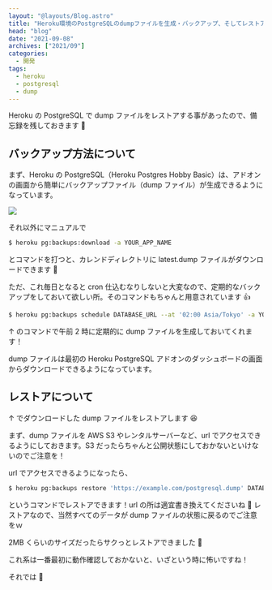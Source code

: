 ```yaml
---
layout: "@layouts/Blog.astro"
title: "Heroku環境のPostgreSQLのdumpファイルを生成・バックアップ、そしてレストア"
head: "blog"
date: "2021-09-08"
archives: ["2021/09"]
categories:
  - 開発
tags:
  - heroku
  - postgresql
  - dump
---
```



Heroku の PostgreSQL で dump ファイルをレストアする事があったので、備忘録を残しておきます 🤲

## バックアップ方法について

まず、Heroku の PostgreSQL（Heroku Postgres Hobby Basic）は、アドオンの画面から簡単にバックアップファイル（dump ファイル）が生成できるようになっています。

<img src={_heroku.src} />

それ以外にマニュアルで

```sh
$ heroku pg:backups:download -a YOUR_APP_NAME
```

とコマンドを打つと、カレンドディレクトリに latest.dump ファイルがダウンロードできます 🙂

ただ、これ毎日となると cron 仕込むなりしないと大変なので、定期的なバックアップをしておいて欲しい所。そのコマンドもちゃんと用意されています 👍

```sh
$ heroku pg:backups schedule DATABASE_URL --at '02:00 Asia/Tokyo' -a YOUR_APP_NAME
```

↑ のコマンドで午前 2 時に定期的に dump ファイルを生成しておいてくれます！

dump ファイルは最初の Heroku PostgreSQL アドオンのダッシュボードの画面からダウンロードできるようになっています。

## レストアについて

↑ でダウンロードした dump ファイルをレストアします 😆

まず、dump ファイルを AWS S3 やレンタルサーバーなど、url でアクセスできるようにしておきます。S3 だったらちゃんと公開状態にしておかないといけないのでご注意を！

url でアクセスできるようになったら、

```sh
$ heroku pg:backups restore 'https://example.com/postgresql.dump' DATABASE_URL -a YOUR_APP_NAME
```

というコマンドでレストアできます！url の所は適宜書き換えてくださいね 🙂 レストアなので、当然すべてのデータが dump ファイルの状態に戻るのでご注意をｗ

2MB くらいのサイズだったらサクっとレストアできました 👏

これ系は一番最初に動作確認しておかないと、いざという時に怖いですね！

それでは 🤟
